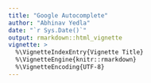 ```yaml
---
title: "Google Autocomplete"
author: "Abhinav Yedla"
date: "`r Sys.Date()`"
output: rmarkdown::html_vignette
vignette: >
  %\VignetteIndexEntry{Vignette Title}
  %\VignetteEngine{knitr::rmarkdown}
  %\VignetteEncoding{UTF-8}
---
```


\name{googleAutoComplete}
\alias{googleAutoComplete}
\title{Google Search Autocomplete}
\usage{
googleAutoComplete(query, country = "com", searchLang = "lang_en",
  webInterfacewebInterfaceLang = "en")
}
\arguments{
\item{query}{The term for which autocomplete results are retrieved.}

\item{country}{Get only the country specific results not global results.}

\item{searchLang}{Language in which search is made.}

\item{webInterfaceLang}{Language of google search page.}
}
\value{
An list of terms based on the query.
}
\description{
This function is used to get google search auto complete suggestion.
You can get country specific google auto complete results and language
specific results.
}
\details{
\code{country} make sure that results retrieved for \code{query} are local
to mentioned country. \code{webInterfaceLang} parameter is for search
suggestions in specific language. \code{searchLang} is used to make search
in specific language. Please refer to \code{googleSubDomain} data frame for
country availability and country codes. \code{googleSearchLang} and
\code{googleWebInterfaceLang} for search language and search web interface
availability respectively.
}
\note{
Please use it fair. Too many requests can get you blocked.
}
\examples{
googleAutoComplete("Where is olympics", "com","lang_en","en")
Results:
Where is olympics 2020
Where is olympics 2016
Where is olympics 2024
Where is olympics 2016 held

googleAutoComplete("total athletes", "com")
Results:
total athletes in 2014 Olympics
total athletes in 2014 winter Olympics
total athletes in the 2012 Olympics

}
\author{
Abhinav Yedla \email{abhinavyedla@gmail.com}
}
\references{
https://sites.google.com/site/tomihasa/google-language-codes
https://en.wikipedia.org/wiki/List_of_Google_domains
}
\seealso{
\code{\link{googleSearchLang},\link{googleWebInterfaceLang}}
}
\keyword{Auto}
\keyword{Complete}
\keyword{Google}
\keyword{Suggestions}